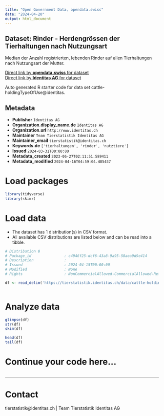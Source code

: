 ```yaml
---
title: "Open Government Data, opendata.swiss"
date: "2024-04-20"
output: html_document
---
```


## Dataset: Rinder - Herdengrössen der Tierhaltungen nach Nutzungsart

Median der Anzahl registrierten, lebenden Rinder auf allen Tierhaltungen nach Nutzungsart der Mutter.

[Direct link by **opendata.swiss** for dataset](https://opendata.swiss/de/dataset/rinder-herdengrossen-der-tierhaltungen-nach-nutzungsart)<br>
[Direct link by **Identitas AG** for dataset](https://tierstatistik.identitas.ch/)

Auto generated R starter code for data set cattle-holdingTypeOfUse@identitas.

## Metadata

- **Publisher** `Identitas AG`
- **Organization.display_name.de** `Identitas AG`
- **Organization.url** `http://www.identitas.ch`
- **Maintainer** `Team Tierstatistik Identitas AG`
- **Maintainer_email** `tierstatistik@identitas.ch`
- **Keywords.de** `['tierhaltungen', 'rinder', 'nutztiere']`
- **Issued** `2024-03-31T00:00:00`
- **Metadata_created** `2023-06-27T02:11:51.589411`
- **Metadata_modified** `2024-04-16T04:59:04.485437`


# Load packages

```r

library(tidyverse)
library(skimr)

```

# Load data

-   The dataset has 1 distribution(s) in CSV format.
-   All available CSV distributions are listed below and can be read into a tibble.

```r

# Distribution 0
# Package_id               : c4946f25-dcf6-43a8-9a95-58aea9d9e414
# Description              : 
# Issued                   : 2024-04-15T00:00:00
# Modified                 : None
# Rights                   : NonCommercialAllowed-CommercialAllowed-ReferenceRequired

df <- read_delim('https://tierstatistik.identitas.ch/data/cattle-holdingTypeOfUse.csv')



```

# Analyze data

```r

glimpse(df)
str(df)
skim(df)

head(df)
tail(df)

```

# Continue your code here...

```r

```

------------------------------------------------------------------------

# Contact

tierstatistik@identitas.ch | Team Tierstatistik Identitas AG

